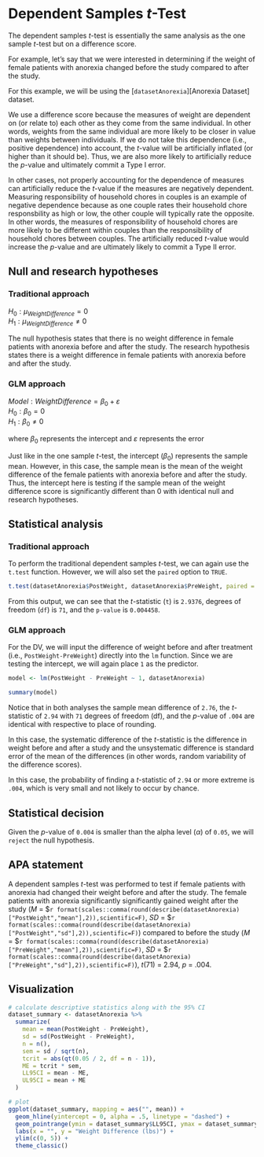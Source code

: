 # Dependent Samples *t*-Test

The dependent samples *t*-test is essentially the same analysis as the one sample *t*-test but on a difference score. 

For example, let's say that we were interested in determining if the weight of female patients with anorexia changed before the study compared to after the study.

For this example, we will be using the [`datasetAnorexia`][Anorexia Dataset] dataset.

We use a difference score because the measures of weight are dependent on (or relate to) each other as they come from the same individual. In other words, weights from the same individual are more likely to be closer in value than weights between individuals. If we do not take this dependence (i.e., positive dependence) into account, the *t*-value will be artificially inflated (or higher than it should be). Thus, we are also more likely to artificially reduce the *p*-value and ultimately commit a Type I error.

In other cases, not properly accounting for the dependence of measures can artificially reduce the *t*-value if the measures are negatively dependent. Measuring responsibility of household chores in couples is an example of negative dependence because as one couple rates their household chore responsbility as high or low, the other couple will typically rate the opposite. In other words, the measures of responsibility of household chores are more likely to be different within couples than the responsibility of household chores between couples. The artificially reduced *t*-value would increase the *p*-value and are ultimately likely to commit a Type II error.

## Null and research hypotheses

### Traditional approach
$H_0: \mu_{WeightDifference} = 0$
<BR>$H_1: \mu_{WeightDifference} \ne 0$

The null hypothesis states that there is no weight difference in female patients with anorexia before and after the study. The research hypothesis states there is a weight difference in female patients with anorexia before and after the study.

### GLM approach
$Model: WeightDifference = \beta_0 + \varepsilon$
<BR>$H_0: \beta_0 = 0$
<BR>$H_1: \beta_0 \ne 0$

where $\beta_0$ represents the intercept and $\varepsilon$ represents the error

Just like in the one sample *t*-test, the intercept ($\beta_{0}$) represents the sample mean. However, in this case, the sample mean is the mean of the weight difference of the female patients with anorexia before and after the study. Thus, the intercept here is testing if the sample mean of the weight difference score is significantly different than 0 with identical null and research hypotheses.

## Statistical analysis

### Traditional approach
To perform the traditional dependent samples *t*-test, we can again use the `t.test` function. However, we will also set the `paired` option to `TRUE`.
```r
t.test(datasetAnorexia$PostWeight, datasetAnorexia$PreWeight, paired = TRUE)
```

From this output, we can see that the *t*-statistic (`t`) is `2.9376`, degrees of freedom (`df`) is `71`, and the `p-value` is `0.004458`.

### GLM approach
For the DV, we will input the difference of weight before and after treatment (i.e., `PostWeight-PreWeight`) directly into the `lm` function. Since we are testing the intercept, we will again place `1` as the predictor. 
```r
model <- lm(PostWeight - PreWeight ~ 1, datasetAnorexia)
```

```r
summary(model)
```

Notice that in both analyses the sample mean difference of `2.76`, the *t*-statistic of `2.94` with `71` degrees of freedom (df), and the *p*-value of `.004` are identical with respective to place of rounding.

In this case, the systematic difference of the *t*-statistic is the difference in weight before and after a study and the unsystematic difference is standard error of the mean of the differences (in other words, random variability of the difference scores).

In this case, the probability of finding a *t*-statistic of `2.94` or more extreme is `.004`, which is very small and not likely to occur by chance.

## Statistical decision
Given the *p*-value of `0.004` is smaller than the alpha level ($\alpha$) of `0.05`, we will `reject` the null hypothesis.

## APA statement

A dependent samples *t*-test was performed to test if female patients with anorexia had changed their weight before and after the study. The female patients with anorexia significantly significantly gained weight after the study (*M* = \$`r format(scales::comma(round(describe(datasetAnorexia)["PostWeight","mean"],2)),scientific=F)`, *SD* = \$`r format(scales::comma(round(describe(datasetAnorexia)["PostWeight","sd"],2)),scientific=F)`) compared to before the study (*M* = \$`r format(scales::comma(round(describe(datasetAnorexia)["PreWeight","mean"],2)),scientific=F)`, *SD* = \$`r format(scales::comma(round(describe(datasetAnorexia)["PreWeight","sd"],2)),scientific=F)`), *t*(71) = 2.94, *p* = .004.

## Visualization
```r
# calculate descriptive statistics along with the 95% CI
dataset_summary <- datasetAnorexia %>%
  summarize(
    mean = mean(PostWeight - PreWeight),
    sd = sd(PostWeight - PreWeight),
    n = n(),
    sem = sd / sqrt(n),
    tcrit = abs(qt(0.05 / 2, df = n - 1)),
    ME = tcrit * sem,
    LL95CI = mean - ME,
    UL95CI = mean + ME
  )

# plot
ggplot(dataset_summary, mapping = aes("", mean)) +
  geom_hline(yintercept = 0, alpha = .5, linetype = "dashed") +
  geom_pointrange(ymin = dataset_summary$LL95CI, ymax = dataset_summary$UL95CI) +
  labs(x = "", y = "Weight Difference (lbs)") +
  ylim(c(0, 5)) +
  theme_classic()
```
